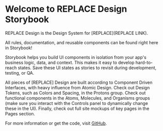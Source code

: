 
<Meta title="Introduction" component="Introduction" />

# Welcome to REPLACE Design Storybook

REPLACE Design is the Design System for [REPLACE](REPLACE LINK).

All rules, documentation, and reusable components can be found right here in Storybook!

Storybook helps you build UI components in isolation from your app's business logic, data, and context. This makes it
easy to develop hard-to-reach states. Save these UI states as stories to revisit during development, testing, or QA.

All pieces of [REPLACE] Design are built according to Component Driven Interfaces, with heavy influence from Atomic Design.
Check out Design Tokens, such as Colors and Spacing, in the Protons group. Check out functional components in the Atoms,
Molecules, and Organisms groups (make sure you interact with the Controls panel to dynamically change these in the UI).
Finally, check out full site mockups of key pages in the Pages section.

For more information or get the code, visit [GitHub](https://github.com/thinkshout/[REPLACE]tree/main/[REPLACE]-design).
